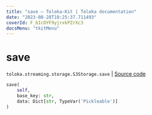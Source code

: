 ```yaml
---
title: "save — Toloka-Kit | Toloka documentation"
date: "2023-08-28T10:25:37.711493"
coverId: F_bIcOYF9yjrxkPZrXc3
docsMenu: "tkitMenu"
---
```


# save

`toloka.streaming.storage.S3Storage.save` | [Source code](https://github.com/Toloka/toloka-kit/blob/v1.2.1/src/streaming/storage.py#L214)

```python
save(
    self,
    base_key: str,
    data: Dict[str, TypeVar('Pickleable')]
)
```